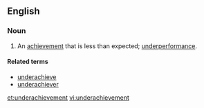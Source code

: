 ==English==

===Noun===
{{en-noun}}

# An [[achievement]] that is less than expected; [[underperformance]].

====Related terms====
*[[underachieve]]
*[[underachiever]]

[[et:underachievement]]
[[vi:underachievement]]